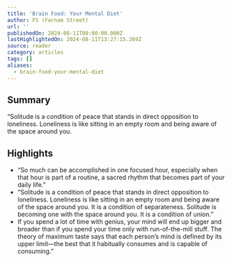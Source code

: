 ```yaml
---
title: 'Brain Food: Your Mental Diet'
author: FS (Farnam Street)
url: ''
publishedOn: 2024-08-11T00:00:00.000Z
lastHighlightedOn: 2024-08-11T13:27:15.269Z
source: reader
category: articles
tags: []
aliases:
  - brain-food-your-mental-diet
---
```

## Summary

“Solitude is a condition of peace that stands in direct opposition to loneliness. Loneliness is like sitting in an empty room and being aware of the space around you.

## Highlights
- “So much can be accomplished in one focused hour, especially when that hour is part of a routine, a sacred rhythm that becomes part of your daily life.”
- “Solitude is a condition of peace that stands in direct opposition to loneliness. Loneliness is like sitting in an empty room and being aware of the space around you. It is a condition of separateness. Solitude is becoming one with the space around you. It is a condition of union.”
- If you spend a lot of time with genius, your mind will end up bigger and broader than if you spend your time only with run-of-the-mill stuff. The theory of maximum taste says that each person’s mind is defined by its upper limit—the best that it habitually consumes and is capable of consuming.”
